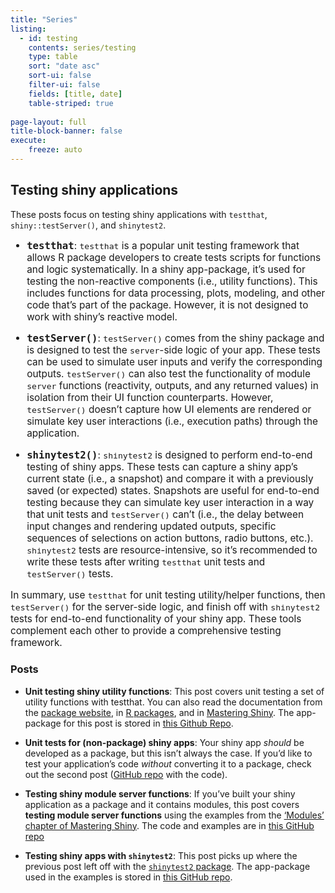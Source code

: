 ```yaml
---
title: "Series"
listing:
  - id: testing
    contents: series/testing
    type: table
    sort: "date asc"
    sort-ui: false
    filter-ui: false
    fields: [title, date]
    table-striped: true
    
page-layout: full
title-block-banner: false
execute:
    freeze: auto
---
```


## Testing shiny applications

These posts focus on testing shiny applications with `testthat`, `shiny::testServer()`, and `shinytest2`. 

:::: {.callout-note collapse="false" title="Types of tests"}

::: {style="font-size: 1.10em"}

-   [**`testthat`**]{style="font-size: 1.20em"}: `testthat` is a popular unit testing framework that allows R package developers to create tests scripts for functions and logic systematically. In a shiny app-package, it's used for testing the non-reactive components (i.e., utility functions). This includes functions for data processing, plots, modeling, and other code that's part of the package. However, it is not designed to work with shiny's reactive model.

-   [**`testServer()`**]{style="font-size: 1.20em"}: `testServer()` comes from the shiny package and is designed to test the `server`-side logic of your app. These tests can be used to simulate user inputs and verify the corresponding outputs. `testServer()` can also test the functionality of module `server` functions (reactivity, outputs, and any returned values) in isolation from their UI function counterparts. However, `testServer()` doesn't capture how UI elements are rendered or simulate key user interactions (i.e., execution paths) through the application.

-   [**`shinytest2()`**]{style="font-size: 1.20em"}: `shinytest2` is designed to perform end-to-end testing of shiny apps. These tests can capture a shiny app's current state (i.e., a snapshot) and compare it with a previously saved (or expected) states. Snapshots are useful for end-to-end testing because they can simulate key user interaction in a way that unit tests and `testServer()` can't (i.e., the delay between input changes and rendering updated outputs, specific sequences of selections on action buttons, radio buttons, etc.). `shinytest2` tests are resource-intensive, so it's recommended to write these tests after writing `testthat` unit tests and `testServer()` tests.

In summary, use `testthat` for unit testing utility/helper functions, then `testServer()` for the server-side logic, and finish off with `shinytest2` tests for end-to-end functionality of your shiny app. These tools complement each other to provide a comprehensive testing framework.

:::

::::

::: {#testing}
:::

### Posts

-   **Unit testing shiny utility functions**: This post covers unit testing a set of utility functions with testthat. You can also read the documentation from the [package website](https://testthat.r-lib.org/), in [R packages](https://r-pkgs.org/testing-basics.html), and in [Mastering Shiny](https://mastering-shiny.org/scaling-testing.html). The app-package for this post is stored in [this Github Repo](https://github.com/mjfrigaard/utap).

-   **Unit tests for (non-package) shiny apps**: Your shiny app *should* be developed as a package, but this isn't always the case. If you'd like to test your application's code *without* converting it to a package, check out the second post ([GitHub repo](https://github.com/mjfrigaard/noap) with the code).

-   **Testing shiny module server functions**: If you've built your shiny application as a package and it contains modules, this post covers **testing module server functions** using the examples from the ['Modules' chapter of Mastering Shiny](https://mastering-shiny.org/scaling-modules.html). The code and examples are in [this GitHub repo](https://github.com/mjfrigaard/mstsap)

-   **Testing shiny apps with `shinytest2`**: This post picks up where the previous post left off with the [`shinytest2` package](https://rstudio.github.io/shinytest2/index.html). The app-package used in the examples is stored in [this GitHub repo](https://github.com/mjfrigaard/msst2ap). 



